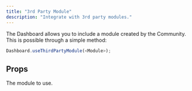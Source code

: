 ```yaml
---
title: "3rd Party Module"
description: "Integrate with 3rd party modules."
---
```


The Dashboard allows you to include a module created by the Community. This is possible through a simple method:

```js
Dashboard.useThirdPartyModule(<Module>);
```

## Props

<ParamField path="Module" type="Object" required>
  The module to use.
</ParamField>
